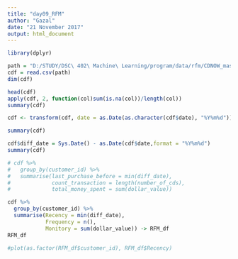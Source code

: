 ---
title: "day09_RFM"
author: "Gazal"
date: "21 November 2017"
output: html_document
---

```{r lib, message=FALSE, warning=FALSE, paged.print=FALSE}
library(dplyr)
```


```{r data}
path = "D:/STUDY/DSC\ 402\ Machine\ Learning/program/data/rfm/CDNOW_master_v2.csv"
cdf = read.csv(path)
dim(cdf)
```

```{r dataset}
head(cdf)
apply(cdf, 2, function(col)sum(is.na(col))/length(col))
summary(cdf)

```

```{r date}
cdf <- transform(cdf, date = as.Date(as.character(cdf$date), "%Y%m%d"))

summary(cdf)

cdf$diff_date = Sys.Date() - as.Date(cdf$date,format = "%Y%m%d")
summary(cdf)
```

```{r most recent user purchase}
# cdf %>%
#   group_by(customer_id) %>%
#   summarise(last_purchase_before = min(diff_date),
#             count_transaction = length(number_of_cds),
#             total_money_spent = sum(dollar_value)) 

cdf %>%
  group_by(customer_id) %>%
  summarise(Recency = min(diff_date),
            Frequency = n(),
            Monitory = sum(dollar_value)) -> RFM_df
RFM_df

#plot(as.factor(RFM_df$customer_id), RFM_df$Recency)
```








